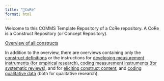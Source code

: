 ```yaml
---
title: "🎯CoRe"
format: html
---
```


Welcome to this COMMS Template Repository of a CoRe repository. A CoRe is a Construct Repository (or Concept Repository).

[Overview of all constructs](overview/index.html){.btn .btn-outline-primary role="button"}

In addition to the overview, there are overviews containing only the <a href="definitions/">construct definitions</a> or the instructions for <a href="measurement-instruments/">developing measurement instruments (for empirical research)</a>, <a href="coding-measurement-instruments/">coding measurement instruments (for systematic reviews)</a>, and for <a href="qualitative-data/">eliciting construct content</a>, and <a href="coding-qualitative-data/">coding qualitative data</a> (both for qualitative research).
